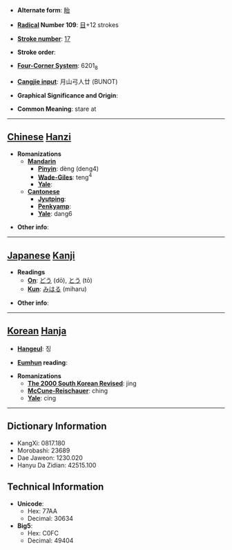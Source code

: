 * '''Alternate form''': [[眙]]

* '''[[Wiktionary:Chinese radical index| Radical]] Number 109''': [[Wiktionary:Chinese radical index 目|目]]+12 strokes

* '''[[Wiktionary:Chinese total strokes index|Stroke number]]''': [[Wiktionary:Chinese total strokes index 17|17]]

* '''Stroke order''': 

* '''[[Wiktionary:Chinese four corner index|Four-Corner System]]''': 6201<sub>8</sub>

* '''[[Wiktionary:Chinese Cangjie index|Cangjie input]]''': 月山弓人廿 (BUNOT)

* '''Graphical Significance and Origin''': 

* '''Common Meaning''': stare at

----

== [[Chinese]] [[Hanzi]] ==

* '''Romanizations'''
** '''[[Mandarin]]'''
*** '''[[Pinyin]]''': dèng (deng4)
*** '''[[Wade-Giles]]''': teng<sup>4</sup>
*** '''[[Yale]]''': 
** '''[[Cantonese]]'''
*** '''[[Jyutping]]''':
*** '''[[Penkyamp]]''': 
*** '''[[Yale]]''': dang6

* '''Other info''': 

----

== [[Japanese]] [[Kanji]] ==

* '''Readings'''
** '''[[On]]''': [[どう]] (dō), [[とう]] (tō)
** '''[[Kun]]''': [[みはる]] (miharu)

* '''Other info''':  

----

== [[Korean]] [[Hanja]] ==

* '''[[Hangeul]]''': 징

* '''[[Eumhun]] reading''': 

* '''Romanizations'''
** '''[[The 2000 South Korean Revised Romanization|The 2000 South Korean Revised]]''': jing
** '''[[McCune-Reischauer]]''': ching
** '''[[Yale]]''': cing

----

== Dictionary Information ==

* KangXi: 0817.180
* Morobashi: 23689
* Dae Jaweon: 1230.020
* Hanyu Da Zidian: 42515.100

== Technical Information ==

* '''Unicode''':
** Hex: 77AA
** Decimal: 30634
* '''Big5''':
** Hex: C0FC
** Decimal: 49404